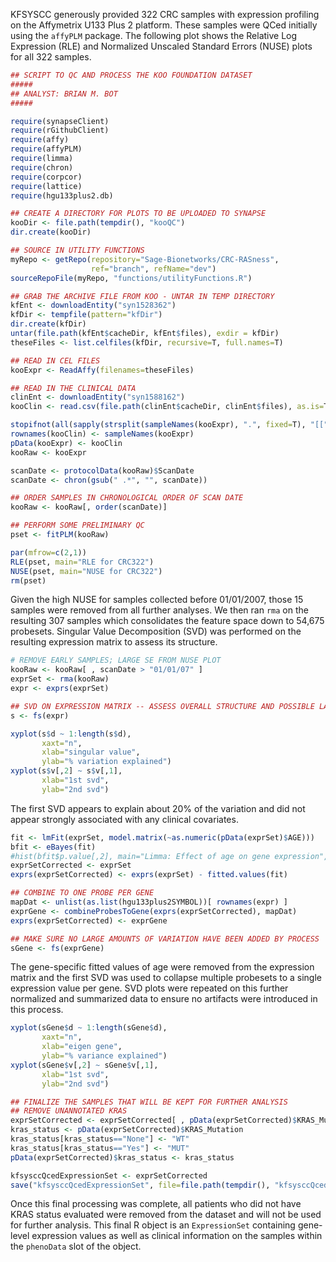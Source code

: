 KFSYSCC generously provided 322 CRC samples with expression profiling on the Affymetrix U133 Plus 2 platform. These samples were QCed initially using the `affyPLM` package. The following plot shows the Relative Log Expression (RLE) and Normalized Unscaled Standard Errors (NUSE) plots for all 322 samples.

```r
## SCRIPT TO QC AND PROCESS THE KOO FOUNDATION DATASET
#####
## ANALYST: BRIAN M. BOT
#####

require(synapseClient)
require(rGithubClient)
require(affy)
require(affyPLM)
require(limma)
require(chron)
require(corpcor)
require(lattice)
require(hgu133plus2.db)

## CREATE A DIRECTORY FOR PLOTS TO BE UPLOADED TO SYNAPSE
kooDir <- file.path(tempdir(), "kooQC")
dir.create(kooDir)

## SOURCE IN UTILITY FUNCTIONS
myRepo <- getRepo(repository="Sage-Bionetworks/CRC-RASness",
                  ref="branch", refName="dev")
sourceRepoFile(myRepo, "functions/utilityFunctions.R")

## GRAB THE ARCHIVE FILE FROM KOO - UNTAR IN TEMP DIRECTORY
kfEnt <- downloadEntity("syn1528362")
kfDir <- tempfile(pattern="kfDir")
dir.create(kfDir)
untar(file.path(kfEnt$cacheDir, kfEnt$files), exdir = kfDir)
theseFiles <- list.celfiles(kfDir, recursive=T, full.names=T)

## READ IN CEL FILES
kooExpr <- ReadAffy(filenames=theseFiles)

## READ IN THE CLINICAL DATA
clinEnt <- downloadEntity("syn1588162")
kooClin <- read.csv(file.path(clinEnt$cacheDir, clinEnt$files), as.is=T)

stopifnot(all(sapply(strsplit(sampleNames(kooExpr), ".", fixed=T), "[[", 1) == kooClin$SN))
rownames(kooClin) <- sampleNames(kooExpr)
pData(kooExpr) <- kooClin
kooRaw <- kooExpr

scanDate <- protocolData(kooRaw)$ScanDate
scanDate <- chron(gsub(" .*", "", scanDate))

## ORDER SAMPLES IN CHRONOLOGICAL ORDER OF SCAN DATE
kooRaw <- kooRaw[, order(scanDate)]

## PERFORM SOME PRELIMINARY QC
pset <- fitPLM(kooRaw)
```

```r
par(mfrow=c(2,1))
RLE(pset, main="RLE for CRC322")
NUSE(pset, main="NUSE for CRC322")
rm(pset)
```

Given the high NUSE for samples collected before 01/01/2007, those 15 samples were removed from all further analyses. We then ran `rma` on the resulting 307 samples which consolidates the feature space down to 54,675 probesets. Singular Value Decomposition (SVD) was performed on the resulting expression matrix to assess its structure.

```r
# REMOVE EARLY SAMPLES; LARGE SE FROM NUSE PLOT
kooRaw <- kooRaw[ , scanDate > "01/01/07" ]
exprSet <- rma(kooRaw)
expr <- exprs(exprSet)

## SVD ON EXPRESSION MATRIX -- ASSESS OVERALL STRUCTURE AND POSSIBLE LATENT STRUCTURE
s <- fs(expr)
```

```r
xyplot(s$d ~ 1:length(s$d),
       xaxt="n",
       xlab="singular value",
       ylab="% variation explained")
xyplot(s$v[,2] ~ s$v[,1],
       xlab="1st svd",
       ylab="2nd svd")
```

The first SVD appears to explain about 20% of the variation and did not appear strongly associated with any clinical covariates.

```r
fit <- lmFit(exprSet, model.matrix(~as.numeric(pData(exprSet)$AGE)))
bfit <- eBayes(fit)
#hist(bfit$p.value[,2], main="Limma: Effect of age on gene expression", xlab="p-value")
exprSetCorrected <- exprSet
exprs(exprSetCorrected) <- exprs(exprSet) - fitted.values(fit)

## COMBINE TO ONE PROBE PER GENE
mapDat <- unlist(as.list(hgu133plus2SYMBOL))[ rownames(expr) ]
exprGene <- combineProbesToGene(exprs(exprSetCorrected), mapDat)
exprs(exprSetCorrected) <- exprGene

## MAKE SURE NO LARGE AMOUNTS OF VARIATION HAVE BEEN ADDED BY PROCESS
sGene <- fs(exprGene)
```

The gene-specific fitted values of age were removed from the expression matrix and the first SVD was used to collapse multiple probesets to a single expression value per gene. SVD plots were repeated on this further normalized and summarized data to ensure no artifacts were introduced in this process.

```r
xyplot(sGene$d ~ 1:length(sGene$d),
       xaxt="n",
       xlab="eigen gene",
       ylab="% variance explained")
xyplot(sGene$v[,2] ~ sGene$v[,1],
       xlab="1st svd",
       ylab="2nd svd")
```

```r
## FINALIZE THE SAMPLES THAT WILL BE KEPT FOR FURTHER ANALYSIS
## REMOVE UNANNOTATED KRAS
exprSetCorrected <- exprSetCorrected[ , pData(exprSetCorrected)$KRAS_Mutation != "NaN"]
kras_status <- pData(exprSetCorrected)$KRAS_Mutation
kras_status[kras_status=="None"] <- "WT"
kras_status[kras_status=="Yes"] <- "MUT"
pData(exprSetCorrected)$kras_status <- kras_status

kfsysccQcedExpressionSet <- exprSetCorrected
save("kfsysccQcedExpressionSet", file=file.path(tempdir(), "kfsysccQcedExpressionSet.rda"))
```

Once this final processing was complete, all patients who did not have KRAS status evaluated were removed from the dataset and will not be used for further analysis. This final R object is an `ExpressionSet` containing gene-level expression values as well as clinical information on the samples within the `phenoData` slot of the object.
